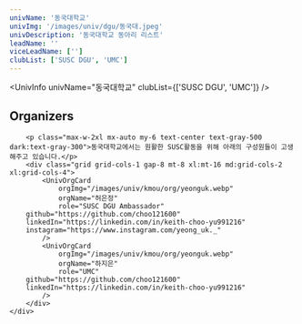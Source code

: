 ```yaml
---
univName: '동국대학교'
univImg: '/images/univ/dgu/동국대.jpeg'
univDescription: '동국대학교 동아리 리스트'
leadName: ''
viceLeadName: ['']
clubList: ['SUSC DGU', 'UMC']
---
```



<UnivInfo
	univName="동국대학교"
	clubList={['SUSC DGU', 'UMC']}
/>


<section class="bg-white dark:bg-gray-900">
	<div class="container px-6 py-10 mx-auto">
		<h1 class="text-2xl font-semibold text-center text-gray-800 capitalize lg:text-3xl dark:text-white">Organizers</h1>

		<p class="max-w-2xl mx-auto my-6 text-center text-gray-500 dark:text-gray-300">동국대학교에서는 원활한 SUSC활동을 위해 아래의 구성원들이 고생해주고 있습니다.</p>
		<div class="grid grid-cols-1 gap-8 mt-8 xl:mt-16 md:grid-cols-2 xl:grid-cols-4">
			<UnivOrgCard 
				orgImg="/images/univ/kmou/org/yeonguk.webp"
				orgName="허은정"
				role="SUSC DGU Ambassador"
        github="https://github.com/choo121600"
        linkedIn="https://linkedin.com/in/keith-choo-yu991216"
        instagram="https://www.instagram.com/yeong_uk._"
			/>
			<UnivOrgCard 
				orgImg="/images/univ/kmou/org/yeonguk.webp"
				orgName="하지은"
				role="UMC"
        github="https://github.com/choo121600"
        linkedIn="https://linkedin.com/in/keith-choo-yu991216"
			/>
		</div>
	</div>
</section>